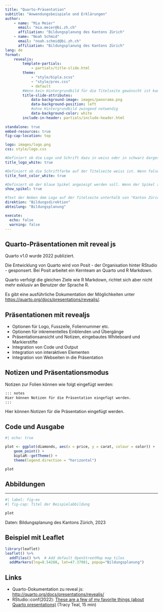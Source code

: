 ```yaml
---
title: "Quarto-Präsentation"
subtitle: "Anwendungsbeispiele und Erklärungen"
author:
    - name: "Mia Meier"
      email: "mia.meier@bi.zh.ch"
      affiliation: "Bildungsplanung des Kantons Zürich"
    - name: "Noah Schmid"
      email: "noah.schmid@bi.zh.ch"
      affiliation: "Bildungsplanung des Kantons Zürich"
lang: de
format:
    revealjs:
        template-partials: 
            - partials/title-slide.html
        theme:
            - "style/bipla.scss"
            - "style/pres.css"
            - default
        #Wenn kein Hintergrundbild für die Titelseite gewünscht ist kann data-background-image und data-background-positon auskommentiert werden. Bedingt dass title_logo_white und title_font_color_white auf false gesetzt werden.
        title-slide-attributes:
            data-background-image: images/panorama.png
            data-background-position: left
            #ohne Hintergrundbild zwingend notwendig
            data-background-color: white
        include-in-header: partials/include-header.html
        
standalone: true
embed-resources: true
fig-cap-location: top

logo: images/logo.png
css: style/logo.css

#Definiert ob die Logo und Schrift dazu in weiss oder in schwarz dargestellt wird. Es hängt vom Hintergrundbild ab, was sinnvoll ist.
title_logo_white: true

#Definiert ob die Schriftfarbe auf der Titelseite weiss ist. Wenn false ist der Haupttitel blau und der rest schwarz.
title_font_color_white: true

#Definiert ob der blaue Spikel angezeigt werden soll. Wenn der Spikel angezeigt wird, wird im Logo die kleine Flage ausgeblendet.
show_spikel: true

#Text der Neben dem Logo auf der Titelseite unterhalb von "Kanton Zürich" dargestellt wird.
direktion: "Bildungsdirektion"
abteilung: "Bildungsplanung"

execute: 
  echo: false
  warning: false
---
```



## Quarto-Präsentationen mit reveal js

::: {.callout-note}
Quarto v1.0 wurde 2022 publiziert.

Die Entwicklung von Quarto wird von Posit - der Organisation hinter RStudio - gesponsert. Bei Posit arbeitet ein Kernteam an Quarto und R Markdown.

Quarto verfolgt die gleichen Ziele wie R Markdown, richtet sich aber nicht mehr exklusiv an Benutzer der Sprache R.
:::

Es gibt eine ausführliche Dokumentation der Möglichkeiten unter <https://quarto.org/docs/presentations/revealjs/>.


## Präsentationen mit revealjs

-   Optionen für Logo, Fusszeile, Foliennummer etc.
-   Optionen für inkrementelles Einblenden und Übergänge
-   Präsentationsansicht und Notizen, eingebautes Whiteboard und Markierstifte
-   Integration von Code und Output
-   Integration von interaktiven Elementen
-   Integration von Webseiten in die Präsentation


## Notizen und Präsentationsmodus

Notizen zur Folien können wie folgt eingefügt werden:

```markdown
::: notes
Hier können Notizen für die Präsentation eingefügt werden.
:::
```
::: notes
Hier können Notizen für die Präsentation eingefügt werden.
:::

## Code und Ausgabe

```r
#| echo: true

plot <- ggplot(diamonds, aes(x = price, y = carat, colour = color)) +
    geom_point() +
    biplaR::getTheme() +
    theme(legend.direction = "horizontal")

plot
```

## Abbildungen

---

```r
#| label: fig-ex
#| fig-cap: Titel der Beispielabbildung

plot
```

[Daten: Bildungsplanung des Kantons Zürich, 2023]{.figure-source}

## Beispiel mit Leaflet

```r

library(leaflet)
leaflet() %>%
  addTiles() %>%  # Add default OpenStreetMap map tiles
  addMarkers(lng=8.54288, lat=47.37981, popup="Bildungsplanung")

```

## {data-background-iframe="http://www.quarto.org/docs/guide" menu="false" background-interactive="false"}


## Links

-    Quarto-Dokumentation zu reveal js: <http://quarto.org/docs/presentations/revealjs/>
-    RStudio::conf(2022): [These are a few of my favorite things (about Quarto presentations)](https://www.rstudio.com/conference/2022/talks/my-favorite-things-quarto-presentations/) (Tracy Teal, 15 min)

